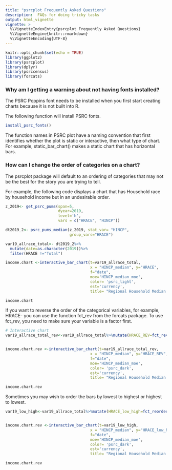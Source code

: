 ```yaml
---
title: "psrcplot Frequently Asked Questions"
description:  FAQs for doing tricky tasks
output: html_vignette
vignette: >
  %\VignetteIndexEntry{psrcplot Frequently Asked Questions}
  %\VignetteEngine{knitr::rmarkdown}
  %\VignetteEncoding{UTF-8}
---
```


```r
knitr::opts_chunk$set(echo = TRUE)
library(ggplot2)
library(psrcplot)
library(dplyr)
library(psrccensus)
library(forcats)
```

### Why am I getting a warning about not having fonts installed?

The PSRC Poppins font needs to be installed when you first start creating charts because it is not built into R.

The following function will install PSRC fonts.

```r
install_psrc_fonts()
```


The function names in PSRC plot have a naming convention that first identifies whether the plot is static or interactive, then what type of chart. For example, static_bar_chart() makes a static chart that has horizontal bars.

### How can I change the order of categories on a chart?

The psrcplot package will default to an ordering of categories that may not be the best for the story you are trying to tell.

For example, the following code displays a chart that has Household race by household income but in an undesirable order.

```r
z_2019<- get_psrc_pums(span=5,
                       dyear=2019,
                       level='h',
                       vars = c("HRACE", "HINCP"))

dt2019_2<- psrc_pums_median(z_2019, stat_var= "HINCP",
                            group_vars="HRACE")

var19_allrace_total<- dt2019_2%>%
  mutate(date=as.character(2019))%>%
  filter(HRACE !="Total")

income.chart <-interactive_bar_chart(t=var19_allrace_total, 
                                     x = "HINCP_median", y="HRACE",
                                     f="date",
                                     moe='HINCP_median_moe',
                                     color= 'psrc_light',
                                     est='currency',
                                     title= "Regional Household Median Income by Race, weird order")

income.chart
```

If you want to reverse the order of the categorical variables, for example, HRACE- you can use the function fct_rev from the forcats package.  To use fct_rev, you need to make sure your variable is a factor first.


```r
# Interactive chart
var19_allrace_total_rev<-var19_allrace_total%>%mutate(HRACE_REV=fct_rev(as.factor(HRACE)))


income.chart.rev <-interactive_bar_chart(t=var19_allrace_total_rev, 
                                     x = "HINCP_median", y="HRACE_REV",
                                     f="date",
                                     moe='HINCP_median_moe',
                                     color= 'psrc_dark',
                                     est='currency',
                                     title= "Regional Household Median Income by Race, better order")

income.chart.rev
```


Sometimes you may wish to order the bars by lowest to highest or highest to lowest.
```r
var19_low_high<-var19_allrace_total%>%mutate(HRACE_low_high=fct_reorder(HRACE, -HINCP_median))


income.chart.rev <-interactive_bar_chart(t=var19_low_high, 
                                     x = "HINCP_median", y="HRACE_low_high",
                                     f="date",
                                     moe='HINCP_median_moe',
                                     color= 'psrc_dark',
                                     est='currency',
                                     title= "Regional Household Median Income by Race, better order")

income.chart.rev

```
